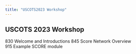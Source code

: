 ```yaml
---
title: "USCOTS2023 Workshop"
---
```


## USCOTS 2023 Workshop

830  	Welcome and Introductions
845 	Score Network Overview  
915 	Example SCORE module 



